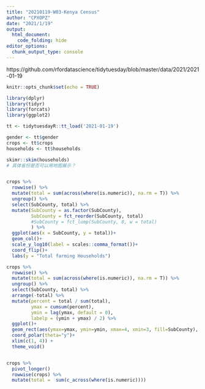 ```yaml
---
title: "20210119-W03-Kenya Census"
author: "CPXOPZ"
date: "2021/1/19"
output: 
  html_document:
    code_folding: hide
editor_options: 
  chunk_output_type: console
---
```


https://github.com/rfordatascience/tidytuesday/blob/master/data/2021/2021-01-19

```r
knitr::opts_chunk$set(echo = TRUE)

library(dplyr)
library(tidyr)
library(forcats)
library(ggplot2)
```

```r
tt <- tidytuesdayR::tt_load('2021-01-19')

gender <- tt$gender
crops <- tt$crops
households <- tt$households

```

```r
skimr::skim(households)
# 具体省份是否可以用地图展示？



```

```r
crops %>% 
  rowwise() %>% 
  mutate(total = sum(across(where(is.numeric)), na.rm = T)) %>% 
  ungroup() %>% 
  select(SubCounty, total) %>% 
  mutate(SubCounty = as.factor(SubCounty),
         SubCounty = fct_reorder(SubCounty, total)
         #SubCounty = fct_lump(SubCounty, 8, w = total)
         ) %>% 
  ggplot(aes(x = SubCounty, y = total))+
  geom_col()+
  scale_y_log10(label = scales::comma_format())+
  coord_flip()+
  labs(y = "Total farming Households")

crops %>% 
  rowwise() %>% 
  mutate(total = sum(across(where(is.numeric)), na.rm = T)) %>% 
  ungroup() %>% 
  select(SubCounty, total) %>% 
  arrange(-total) %>% 
  mutate(percent = total / sum(total),
         ymax = cumsum(percent),
         ymin = lag(ymax, default = 0),
         labelp = (ymin + ymax) / 2) %>%
  ggplot()+
  geom_rect(aes(ymax=ymax, ymin=ymin, xmax=4, xmin=3, fill=SubCounty), show.legend = F)+
  coord_polar(theta="y")+
  xlim(c(1, 4)) +
  theme_void() 


crops %>% 
  pivot_longer()
  rowwise(crops) %>% 
  mutate(total =  sum(c_across(where(is.numeric))))

```


